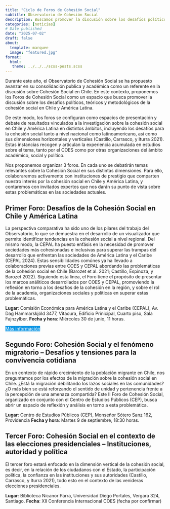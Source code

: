 ```yaml
---
title: "Ciclo de Foros de Cohesión Social"
subtitle: Observatorio de Cohesión Social
description: Buscamos promover la discusión sobre los desafíos políticos, teóricos y metodológicos de la cohesión social en Chile y América Latina. 
categories: [noticias]
# Date published
date: "2025-07-02"
draft: false
about:
  template: marquee
  image: "featured.jpg" 
format: 
  html: 
   theme: ../../../scss-posts.scss 
---
```


Durante este año, el Observatorio de Cohesión Social se ha propuesto avanzar en su consolidación publica y académica como un referente en la discusión sobre Cohesión Social en Chile. En este contexto, proponemos los Foros de Cohesión Social como un espacio que busca promover la discusión sobre los desafios políticos, teóricos y metodológicos de la cohesión social en Chile y América Latina.

De este modo, los foros se configuran como espacios de presentación y debate de resultados vinculados a la investigación sobre la cohesión social en Chile y América Latina en distintos ámbitos, incluyendo los desafíos para la cohesión social tanto a nivel nacional como latinoamericano, así como sus dimensiones horizontales y verticales (Castillo, Carrasco, y Iturra 2021). Estas instancias recogen y articulan la experiencia acumulada en estudios sobre el tema, tanto por el COES como por otras organizaciones del ámbito académico, social y político.

Nos proponemos organizar 3 foros. En cada uno se debatirán temas relevantes sobre la Cohesión Social en sus distintas dimensiones. Para ello, colaboraremos activamente con instituciones de prestigio que comparten nuestro interés por la cohesión social en Chile y América Latina, y contaremos con invitados expertos que nos darán su punto de vista sobre estas problemáticas en las sociedades actuales. 

## Primer Foro: Desafíos de la Cohesión Social en Chile y América Latina

La perspectiva comparativa ha sido uno de los pilares del trabajo del Observatorio, lo que se demuestra en el desarrollo de un visualizador que permite identificar tendencias en la cohesión social a nivel regional. Del mismo modo, la CEPAL ha puesto enfásis en la necesidad de promover sociedades más cohesionadas e inclusivas para superar las trampas del desarrollo que enfrentan las sociedades de América Latina y el Caribe (CEPAL 2024). Estas sensibilidades comúnes ya ha llevado a colaboraciones previas entre COES y CEPAL abordando las problemáticas de la cohesión social en Chile (Barozet et al. 2021; Castillo, Espinoza, y Barozet 2022). Siguiendo esta linea, el Foro tiene el propósito de presentar los marcos análiticos desarrollados por COES y CEPAL, promoviendo la reflexión en torno a los desafíos de la cohesión en la región, y sobre el rol de la academia, organizaciones sociales y políticas en superar estas problemáticas.

**Lugar**: Comisión Económica para América Latina y el Caribe (CEPAL), Av. Dag Hammarskjöld 3477, Vitacura, Edificio Prinicipal, Cuarto piso, Sala Fajnzylber.
**Fecha y hora**: Miércoles 30 de junio, 11 horas.

::: {.button}
[Más información](../foro-ocs-cepal/index.qmd){.btn role="button" style="background-color: #0693e3; color: white; margin-top: 0em;"}
:::

## Segundo Foro: Cohesión Social y el fenómeno migratorio -- Desafíos y tensiones para la convivencia cotidiana

En un contexto de rápido crecimiento de la población migrante en Chile, nos preguntamos por los efectos de la migración sobre la cohesión social en Chile. ¿Está la migración debilitando los lazos sociales en las comunidades? ¿O más bien se está reforzando el sentido de unidad y pertenencia frente a la percepción de una amenaza compartida? Este II Foro de Cohesión Social, organizado en conjunto con el Centro de Estudios Públicos (CEP), busca abrir un espacio de reflexión y análisis en torno a esta problemática.

**Lugar**: Centro de Estudios Públicos (CEP), Monseñor Sótero Sanz 162, Providencia
**Fecha y hora**: Martes 9 de septiembre, 18:30 horas. 

## Tercer Foro: Cohesión Social en el contexto de las elecciones presidenciales -- Instituciones, autoridad y política

El tercer foro estará enfocado en la dimensión vertical de la cohesión social, es decir, en la relación de los ciudadanos con el Estado, la participación política, la confianza en las instituciones y sus autoridades (Castillo, Carrasco, y Iturra 2021), todo esto en el contexto de las venideras elecciones presidenciales.

**Lugar**: Biblioteca Nicanor Parra, Universidad Diego Portales, Vergara 324, Santiago.
**Fecha**: XII Conferencia Internacional COES (fecha por confirmar)
